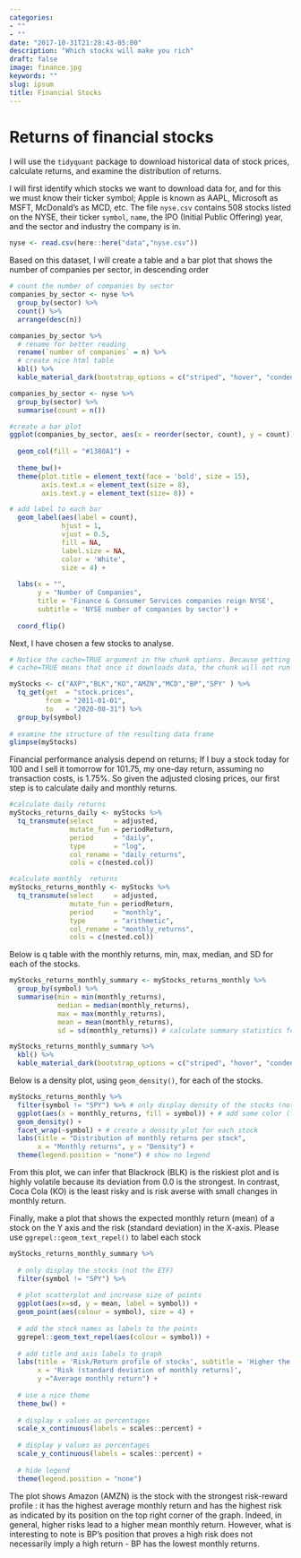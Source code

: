 ```yaml
---
categories:
- ""
- ""
date: "2017-10-31T21:28:43-05:00"
description: "Which stocks will make you rich"
draft: false
image: finance.jpg
keywords: ""
slug: ipsum
title: Financial Stocks
---
```


# Returns of financial stocks

I will use the `tidyquant` package to download historical data of stock prices, calculate returns, and examine the distribution of returns. 

I will first identify which stocks we want to download data for, and for this we must know their ticker symbol; Apple is known as AAPL, Microsoft as MSFT, McDonald's as MCD, etc. The file `nyse.csv` contains 508 stocks listed on the NYSE, their ticker `symbol`, `name`, the IPO  (Initial Public Offering) year, and the sector and industry the company is in.


```r
nyse <- read.csv(here::here("data","nyse.csv"))
```

Based on this dataset, I will create a table and a bar plot that shows the number of companies per sector, in descending order

```r
# count the number of companies by sector
companies_by_sector <- nyse %>%
  group_by(sector) %>%
  count() %>%
  arrange(desc(n))

companies_by_sector %>% 
  # rename for better reading
  rename(`number of companies` = n) %>% 
  # create nice html table
  kbl() %>%
  kable_material_dark(bootstrap_options = c("striped", "hover", "condensed", "responsive")) # have a nice HTML table
```

```r
companies_by_sector <- nyse %>%
  group_by(sector) %>%
  summarise(count = n()) 

#create a bar plot
ggplot(companies_by_sector, aes(x = reorder(sector, count), y = count)) + 
  
  geom_col(fill = "#1380A1") + 
  
  theme_bw()+
  theme(plot.title = element_text(face = 'bold', size = 15), 
        axis.text.x = element_text(size = 8), 
        axis.text.y = element_text(size= 8)) +

# add label to each bar
  geom_label(aes(label = count), 
             hjust = 1,
             vjust = 0.5,
             fill = NA,
             label.size = NA,
             color = 'White',
             size = 4) +
  
  labs(x = "", 
       y = "Number of Companies", 
       title = 'Finance & Consumer Services companies reign NYSE',
       subtitle = 'NYSE number of companies by sector') +
  
  coord_flip()

```

Next, I have chosen a few stocks to analyse.

```r
# Notice the cache=TRUE argument in the chunk options. Because getting data is time consuming, 
# cache=TRUE means that once it downloads data, the chunk will not run again next time you knit your Rmd

myStocks <- c("AXP","BLK","KO","AMZN","MCD","BP","SPY" ) %>%
  tq_get(get  = "stock.prices",
         from = "2011-01-01",
         to   = "2020-08-31") %>%
  group_by(symbol) 
  
# examine the structure of the resulting data frame
glimpse(myStocks) 

```

Financial performance analysis depend on returns; If I buy a stock today for 100 and I sell it tomorrow for 101.75, my one-day return, assuming no transaction costs, is 1.75%. So given the adjusted closing prices, our first step is to calculate daily and monthly returns.


```r

#calculate daily returns
myStocks_returns_daily <- myStocks %>%
  tq_transmute(select     = adjusted, 
               mutate_fun = periodReturn, 
               period     = "daily", 
               type       = "log",
               col_rename = "daily_returns",
               cols = c(nested.col))  

#calculate monthly  returns
myStocks_returns_monthly <- myStocks %>%
  tq_transmute(select     = adjusted, 
               mutate_fun = periodReturn, 
               period     = "monthly", 
               type       = "arithmetic",
               col_rename = "monthly_returns",
               cols = c(nested.col)) 
```

Below is q table with the monthly returns, min, max, median, and SD for each of the stocks.

```r

myStocks_returns_monthly_summary <- myStocks_returns_monthly %>% 
  group_by(symbol) %>% 
  summarise(min = min(monthly_returns), 
            median = median(monthly_returns), 
            max = max(monthly_returns), 
            mean = mean(monthly_returns), 
            sd = sd(monthly_returns)) # calculate summary statistics for monthly returns by stock

myStocks_returns_monthly_summary %>% 
  kbl() %>%
  kable_material_dark(bootstrap_options = c("striped", "hover", "condensed", "responsive")) # have a nice HTML table

```

Below is a density plot, using `geom_density()`, for each of the stocks.

```r

myStocks_returns_monthly %>% 
  filter(symbol != "SPY") %>% # only display density of the stocks (not the ETF)
  ggplot(aes(x = monthly_returns, fill = symbol)) + # add some color (fill) just for fun
  geom_density() + 
  facet_wrap(~symbol) + # create a density plot for each stock
  labs(title = "Distribution of monthly returns per stock", 
       x = "Monthly returns", y = "Density") +
  theme(legend.position = "none") # show no legend

```

From this plot, we can infer that Blackrock (BLK) is the riskiest plot and is highly volatile because its deviation from 0.0 is the strongest. In contrast, Coca Cola (KO) is the least risky and is risk averse with small changes in monthly return.

Finally, make a plot that shows the expected monthly return (mean) of a stock on the Y axis and the risk (standard deviation) in the X-axis. Please use `ggrepel::geom_text_repel()` to label each stock

``` r

myStocks_returns_monthly_summary %>% 
  
  # only display the stocks (not the ETF)
  filter(symbol != "SPY") %>% 
  
  # plot scatterplot and increase size of points
  ggplot(aes(x=sd, y = mean, label = symbol)) +
  geom_point(aes(colour = symbol), size = 4) +
  
  # add the stock names as labels to the points
  ggrepel::geom_text_repel(aes(colour = symbol)) + 
  
  # add title and axis labels to graph 
  labs(title = 'Risk/Return profile of stocks', subtitle = 'Higher the risk, higher the gain ?',
       x = 'Risk (standard deviation of monthly returns)', 
       y ="Average monthly return") +
  
  # use a nice theme
  theme_bw() + 
  
  # display x values as percentages
  scale_x_continuous(labels = scales::percent) + 
  
  # display y values as percentages
  scale_y_continuous(labels = scales::percent) + 
  
  # hide legend
  theme(legend.position = "none") 

```

The plot shows Amazon (AMZN) is the stock with the strongest risk-reward profile : it has the highest average monthly return and has the highest risk as indicated by its position on the top right corner of the graph. Indeed, in general, higher risks lead to a higher mean monthly return. However, what is interesting to note is BP's position that proves a high risk does not necessarily imply a high return - BP has the lowest monthly returns.
